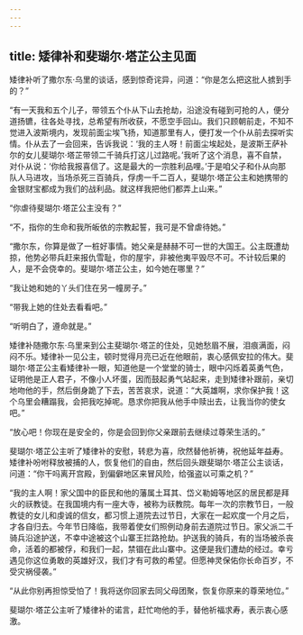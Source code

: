 ```yaml
---
---
---
```

title: 矮律补和斐瑚尔·塔芷公主见面
---




矮律补听了撒尔东·乌里的谈话，感到惊奇诧异，问道：“你是怎么把这批人掳到手的？”

“有一天我和五个儿子，带领五个仆从下山去抢劫，沿途没有碰到可抢的人，便分道扬镳，往各处寻找，总希望有所收获，不愿空手回山。我们只顾朝前走，不知不觉进入波斯境内，发现前面尘埃飞扬，知道那里有人，便打发一个仆从前去探听实情。仆从去了一会回来，告诉我说：‘我的主人呀！前面尘埃起处，是波斯王萨补尔的女儿斐瑚尔·塔芷带领二千骑兵打这儿过路呢。’我听了这个消息，喜不自禁，对仆从说：‘你给我报喜信了。这是最大的一宗胜利品哩。’于是咱父子和仆从向那队人马进攻，当场杀死三百骑兵，俘虏一千二百人，斐瑚尔·塔芷公主和她携带的金银财宝都成为我们的战利品。就这样我把他们都弄上山来。”

“你虐待斐瑚尔·塔芷公主没有？”

“不，指你的生命和我所皈依的宗教起誓，我可是不曾虐待她。”

“撒尔东，你算是做了一桩好事情。她父亲是赫赫不可一世的大国王。公主既遭劫掠，他势必带兵赶来报仇雪耻，你的屋宇，非被他夷平毁尽不可。不计较后果的人，是不会侥幸的。斐瑚尔·塔芷公主，如今她在哪里？”

“我让她和她的丫头们住在另一幢房子。”

“带我上她的住处去看看吧。”

“听明白了，遵命就是。”

矮律补随撒尔东·乌里来到公主斐瑚尔·塔芷的住处，见她愁眉不展，泪痕满面，闷闷不乐。矮律补一见公主，顿时觉得月亮已近在他眼前，衷心感佩安拉的伟大。斐瑚尔·塔芷公主看矮律补一眼，知道他是一个堂堂的骑士，眼中闪烁着英勇气色，证明他是正人君子，不像小人坏蛋，因而鼓起勇气站起来，走到矮律补跟前，亲切地吻他的手，然后倒身跪了下去，苦苦哀求，说道：“大英雄啊，求你保护我！这个乌里会糟蹋我，会把我吃掉呢。恳求你把我从他手中赎出去，让我当你的使女吧。”

“放心吧！你现在是安全的，你是会回到你父亲跟前去继续过尊荣生活的。”

斐瑚尔·塔芷公主听了矮律补的安慰，转悲为喜，欣然替他祈祷，祝他延年益寿。矮律补吩咐释放被捕的人，恢复他们的自由，然后回头跟斐瑚尔·塔芷公主谈话，问道：“你干吗离开宫殿，到偏僻地区来冒风险，给强盗以可乘之机？”

“我的主人啊！家父国中的臣民和他的藩属土耳其、岱义勒姆等地区的居民都是拜火的祆教徒。在我国境内有一座大寺，被称为祆教院。每年一次的宗教节日，一般教徒的女儿和虔诚的信女，都习惯上道院去过节日，大家在一起欢度一个月之后，才各自归去。今年节日降临，我带着使女们照例动身前去道院过节日。家父派二千骑兵沿途护送，不幸中途被这个山寨王拦路抢劫。护送我的骑兵，有的当场被杀丧命，活着的都被俘，和我们一起，禁锢在此山寨中。这便是我们遭劫的经过。幸亏遇见你这位勇敢的英雄好汉，我们才有可救的希望。但愿神灵保佑你长命百岁，不受灾祸侵袭。”

“从此你别再担惊受怕了！我将送你回家去同父母团聚，恢复你原来的尊荣地位。”

斐瑚尔·塔芷公主听了矮律补的诺言，赶忙吻他的手，替他祈福求寿，表示衷心感激。